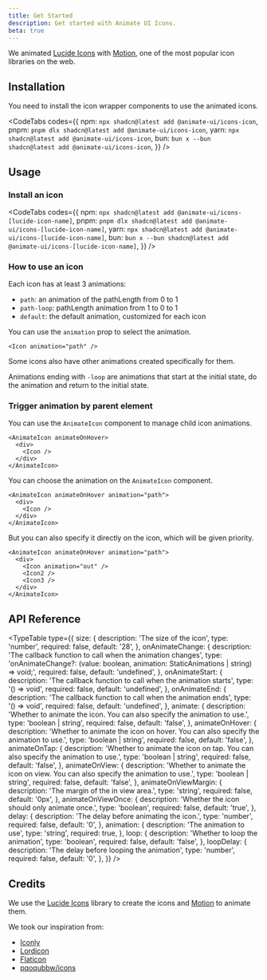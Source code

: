 ```yaml
---
title: Get Started
description: Get started with Animate UI Icons.
beta: true
---
```



We animated [Lucide Icons](https://lucide.dev) with [Motion](https://motion.dev), one of the most popular icon libraries on the web.

## Installation

You need to install the icon wrapper components to use the animated icons.

<CodeTabs
  codes={{
    npm: `npx shadcn@latest add @animate-ui/icons-icon`,
    pnpm: `pnpm dlx shadcn@latest add @animate-ui/icons-icon`,
    yarn: `npx shadcn@latest add @animate-ui/icons-icon`,
    bun: `bun x --bun shadcn@latest add @animate-ui/icons-icon`,
  }}
/>

## Usage

### Install an icon

<CodeTabs
  codes={{
    npm: `npx shadcn@latest add @animate-ui/icons-[lucide-icon-name]`,
    pnpm: `pnpm dlx shadcn@latest add @animate-ui/icons-[lucide-icon-name]`,
    yarn: `npx shadcn@latest add @animate-ui/icons-[lucide-icon-name]`,
    bun: `bun x --bun shadcn@latest add @animate-ui/icons-[lucide-icon-name]`,
  }}
/>

### How to use an icon

Each icon has at least 3 animations:

- `path`: an animation of the pathLength from 0 to 1
- `path-loop`: pathLength animation from 1 to 0 to 1
- `default`: the default animation, customized for each icon

You can use the `animation` prop to select the animation.

```tsx
<Icon animation="path" />
```

Some icons also have other animations created specifically for them.

<div className="grid lg:grid-cols-3 sm:grid-cols-2 grid-cols-1 gap-4">
  <IconShowcase icon={ArrowRight} animation="default-loop" loop loopDelay={2} />
  <IconShowcase
    icon={ArrowRight}
    animation="pointing-loop"
    loop
    loopDelay={2}
  />
  <IconShowcase icon={ArrowRight} animation="out" loop loopDelay={2} />
</div>

Animations ending with `-loop` are animations that start at the initial state, do the animation and return to the initial state.

<div className="grid sm:grid-cols-2 grid-cols-1 gap-4">
  <IconShowcase icon={ArrowRight} animation="pointing" loop loopDelay={2} />
  <IconShowcase
    icon={ArrowRight}
    animation="pointing-loop"
    loop
    loopDelay={2}
  />
</div>

### Trigger animation by parent element

You can use the `AnimateIcon` component to manage child icon animations.

```tsx
<AnimateIcon animateOnHover>
  <div>
    <Icon />
  </div>
</AnimateIcon>
```

You can choose the animation on the `AnimateIcon` component.

```tsx
<AnimateIcon animateOnHover animation="path">
  <div>
    <Icon />
  </div>
</AnimateIcon>
```

But you can also specify it directly on the icon, which will be given priority.

```tsx
<AnimateIcon animateOnHover animation="path">
  <div>
    <Icon animation="out" />
    <Icon2 />
    <Icon3 />
  </div>
</AnimateIcon>
```

## API Reference

<TypeTable
  type={{
    size: {
      description: 'The size of the icon',
      type: 'number',
      required: false,
      default: '28',
    },
    onAnimateChange: {
      description: 'The callback function to call when the animation changes',
      type: 'onAnimateChange?: (value: boolean, animation: StaticAnimations | string) => void;',
      required: false,
      default: 'undefined',
    },
    onAnimateStart: {
      description: 'The callback function to call when the animation starts',
      type: '() => void',
      required: false,
      default: 'undefined',
    },
    onAnimateEnd: {
      description: 'The callback function to call when the animation ends',
      type: '() => void',
      required: false,
      default: 'undefined',
    },
    animate: {
      description:
        'Whether to animate the icon. You can also specify the animation to use.',
      type: 'boolean | string',
      required: false,
      default: 'false',
    },
    animateOnHover: {
      description:
        'Whether to animate the icon on hover. You can also specify the animation to use.',
      type: 'boolean | string',
      required: false,
      default: 'false',
    },
    animateOnTap: {
      description:
        'Whether to animate the icon on tap. You can also specify the animation to use.',
      type: 'boolean | string',
      required: false,
      default: 'false',
    },
    animateOnView: {
      description:
        'Whether to animate the icon on view. You can also specify the animation to use.',
      type: 'boolean | string',
      required: false,
      default: 'false',
    },
    animateOnViewMargin: {
      description: 'The margin of the in view area.',
      type: 'string',
      required: false,
      default: '0px',
    },
    animateOnViewOnce: {
      description: 'Whether the icon should only animate once.',
      type: 'boolean',
      required: false,
      default: 'true',
    },
    delay: {
      description: 'The delay before animating the icon.',
      type: 'number',
      required: false,
      default: '0',
    },
    animation: {
      description: 'The animation to use',
      type: 'string',
      required: true,
    },
    loop: {
      description: 'Whether to loop the animation',
      type: 'boolean',
      required: false,
      default: 'false',
    },
    loopDelay: {
      description: 'The delay before looping the animation',
      type: 'number',
      required: false,
      default: '0',
    },
  }}
/>

## Credits

We use the [Lucide Icons](https://lucide.dev) library to create the icons and [Motion](https://motion.dev) to animate them.

We took our inspiration from:

- [Iconly](https://iconly.pro/)
- [Lordicon](https://lordicon.com/)
- [Flaticon](https://www.flaticon.com/)
- [pqoqubbw/icons](https://icons.pqoqubbw.dev/)
